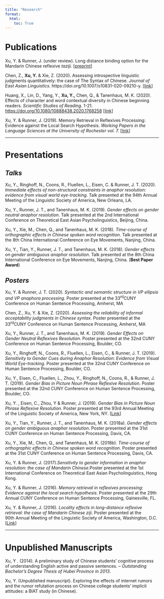 ```yaml
---
title: "Research"
format:
  html:
    toc: True
---
```


# **Publications**

Xu, Y. & Runner, J. (under review). Long distance binding option for the Mandarin Chinese reflexive *taziji.* \[[preprint](https://psyarxiv.com/4zd68/)\]

Chen, Z., **Xu, Y.** & Xie, Z. (2020). Assessing introspective linguistic judgments quantitatively: the case of The Syntax of Chinese. *Journal of East Asian Linguistics*. https://doi.org/10.1007/s10831-020-09210-y. \[[link](https://drive.google.com/open?id=11BtK_knQwJBidgn_V7jI60CZ5aE6EU6Z)\]

Huang, X., Lin, D., Yang, Y., **Xu, Y.,** Chen, Q., & Tanenhaus, M. K. (2020). Effects of character and word contextual diversity in Chinese beginning readers. *Scientific* *Studies of Reading.* 1-21. <https://doi.org/10.1080/10888438.2020.1768258> \[[link](https://drive.google.com/file/d/1NqFjSx8aLQuCu6HtfSdccSkQxA5tYTbV/view?usp=sharing)\]

Xu, Y. & Runner, J. (2019). Memory Retrieval in Reflexives Processing: Evidence against the Local Search Hypothesis. *Working Papers in the Language Sciences at the University of Rochester vol. 7.* \[[link](http://www.sas.rochester.edu/cls/assets/pdf/working/fall-19/2xurunnerpaper.pdf)\]

------------------------------------------------------------------------

# **Presentations**

## *Talks*

Xu, Y**.**, Ringhoff, N., Coons, R., Fluellen, L., Eisen, C. & Runner, J. T. (2020). *Immediate effects of non-structural constraints in anaphor resolution: evidence from visual world eye-tracking*. Talk presented at the 94th Annual Meeting of the Linguistic Society of America, New Orleans, LA.

Xu, Y., Runner, J. T., and Tanenhaus, M. K. (2019). *Gender effects on gender neutral anaphor resolution*. Talk presented at the 2nd International Conference on Theoretical East Asian Psycholinguistics, Beijing, China.

Xu, Y., Xie, M., Chen, Q., and Tanenhaus, M. K. (2018). *Time-course of orthographic effects in Chinese spoken word recognition*. Talk presented at the 8th China International Conference on Eye Movements, Nanjing, China.

Xu, Y., Tian, Y., Runner, J. T., and Tanenhaus, M. K. (2018). *Gender effects on gender ambiguous anaphor resolution*. Talk presented at the 8th China International Conference on Eye Movements, Nanjing, China. (**Best Paper Award**)

## *Posters*

Xu, Y. & Runner, J. T. (2020). *Syntactic and semantic structure in VP ellipsis and VP anaphora processing*. Poster presented at the 33^rd^CUNY Conference on Human Sentence Processing, Amherst, MA

Chen, Z., Xu, Y. & Xie, Z. (2020). *Assessing the reliability of informal acceptability judgments in Chinese syntax*. Poster presented at the 33^rd^CUNY Conference on Human Sentence Processing, Amherst, MA

Xu, Y., Runner, J. T., and Tanenhaus, M. K. (2019). *Gender Effects on Gender Neutral Reflexives Resolution*. Poster presented at the 32nd CUNY Conference on Human Sentence Processing, Boulder, CO.

Xu, Y., Ringhoff, N., Coons, R., Fluellen, L., Eisen, C., & Runner, J. T. (2019). *Sensitivity to Gender Cues during Anaphor Resolution: Evidence from Visual World Eye-tracking*. Poster presented at the 32nd CUNY Conference on Human Sentence Processing, Boulder, CO.

Xu, Y., Eisen, C., Fluellen, L., Zhou, Y., Ringhoff, N., Coons, R., & Runner, J. T. (2019). *Gender Bias in Picture Noun Phrase Reflexive Resolution*. Poster presented at the 32nd CUNY Conference on Human Sentence Processing, Boulder, CO.

Xu, Y. , Eisen, C., Zhou, Y & Runner, J. (2019). *Gender Bias in Picture Noun Phrase Reflexive Resolution*. Poster presented at the 93rd Annual Meeting of the Linguistic Society of America, New York, NY. \[[Link](https://www.linguisticsociety.org/abstract/gender-bias-picture-noun-phrase-reflexive-resolution)\]

Xu, Y., Tian, Y., Runner, J. T., and Tanenhaus, M. K. (2018a). *Gender effects on gender ambiguous anaphor resolution*. Poster presented at the 31st CUNY Conference on Human Sentence Processing, Davis, CA.

Xu, Y., Xie, M., Chen, Q., and Tanenhaus, M. K. (2018b). *Time-course of orthographic effects in Chinese spoken word recognition*. Poster presented at the 31st CUNY Conference on Human Sentence Processing, Davis, CA.

Xu, Y. & Runner, J. (2017).*Sensitivity to gender information in anaphor resolution: the case of Mandarin Chinese*.Poster presented at the 1st International Conference on Theoretical East Asian Psycholinguistics, Hong Kong.

Xu, Y. & Runner, J. (2016). *Memory retrieval in reflexives processing: Evidence against the local search hypothesis*. Poster presented at the 29th Annual CUNY Conference on Human Sentence Processing, Gainesville, FL.

Xu, Y. & Runner, J. (2016). *Locality effects in long-distance reflexive retrieval: the case of Mandarin Chinese ziji*. Poster presented at the 90th Annual Meeting of the Linguistic Society of America, Washington, D.C. \[[Link](http://www.linguisticsociety.org/abstract/locality-effects-long-distance-reflexive-retrieval-case-mandarin-chinese-ziji)\]

------------------------------------------------------------------------

# **Unpublished Manuscripts**

Xu, Y . (2014). A preliminary study of Chinese students’ cognitive process of understanding English active and passive sentences. – *Outstanding Bachelor’s Degree Thesis of Hubei Province in 2013*.

Xu, Y. (Unpublished manuscript). Exploring the effects of internet rumors and the rumor refutation process on Chinese college students’ implicit attitudes: a BIAT study (in Chinese).
